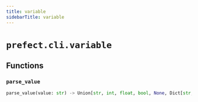 ```yaml
---
title: variable
sidebarTitle: variable
---
```


# `prefect.cli.variable`

## Functions

### `parse_value` <sup><a href="https://github.com/prefecthq/prefect/blob/main/src/prefect/cli/variable.py#L104"><Icon icon="github" size="14" /></a></sup>

```python
parse_value(value: str) -> Union[str, int, float, bool, None, Dict[str, Any], List[str]]
```
